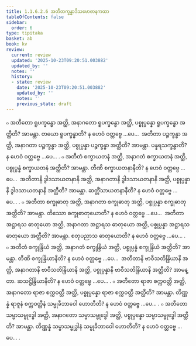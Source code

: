 ```yaml
---
title: 1.1.6.2.6 အတီတက္ခန္ဓာဒိသမောဓာနကထာ
tableOfContents: false
sidebar:
  order: 6
type: tipitaka
basket: ab
book: kv
review:
  current: review
  updated: '2025-10-23T09:20:51.003882'
  updated_by: ''
  notes: ''
  history:
  - state: review
    date: '2025-10-23T09:20:51.003882'
    updated_by: ''
    notes: ''
    previous_state: draft
---
```



<ReviewStatus review={frontmatter.review} showDetails={true} />

<HypothesisAnnotation frontmatter={frontmatter} />

<DynamicBreadcrumb />

<Division number="294" book="kv" e="ch" v="32" p="109">

<Paragraph number="694" book="kv">
๐ အတီတော ရူပက္ခန္ဓော အတ္ထိ, အနာဂတော ရူပက္ခန္ဓော အတ္ထိ, ပစ္စုပ္ပန္နော ရူပက္ခန္ဓော အတ္ထီတိ? အာမန္တာ. တယော ရူပက္ခန္ဓာတိ? န ဟေဝံ ဝတ္တဗ္ဗေ …ပေ…  အတီတာ ပဉ္စက္ခန္ဓာ အတ္ထိ, အနာဂတာ ပဉ္စက္ခန္ဓာ အတ္ထိ, ပစ္စုပ္ပန္နာ ပဉ္စက္ခန္ဓာ အတ္ထီတိ? အာမန္တာ. ပန္နရသက္ခန္ဓာတိ? န ဟေဝံ ဝတ္တဗ္ဗေ …ပေ… .
</Paragraph>

<Paragraph number="695" book="kv">
๐ အတီတံ စက္ခာယတနံ အတ္ထိ, အနာဂတံ စက္ခာယတနံ အတ္ထိ, ပစ္စုပ္ပန္နံ စက္ခာယတနံ အတ္ထီတိ? အာမန္တာ. တီဏိ စက္ခာယတနာနီတိ? န ဟေဝံ ဝတ္တဗ္ဗေ …ပေ…  အတီတာနိ ဒွါဒသာယတနာနိ အတ္ထိ, အနာဂတာနိ ဒွါဒသာယတနာနိ အတ္ထိ, ပစ္စုပ္ပန္နာနိ ဒွါဒသာယတနာနိ အတ္ထီတိ? အာမန္တာ. ဆတ္တိံသာယတနာနီတိ? န ဟေဝံ ဝတ္တဗ္ဗေ …ပေ… .
</Paragraph>

<Paragraph number="696" book="kv">
๐ အတီတာ စက္ခုဓာတု အတ္ထိ, အနာဂတာ စက္ခုဓာတု အတ္ထိ, ပစ္စုပ္ပန္နာ စက္ခုဓာတု အတ္ထီတိ? အာမန္တာ. တိဿော စက္ခုဓာတုယောတိ? န ဟေဝံ ဝတ္တဗ္ဗေ …ပေ…  အတီတာ အဋ္ဌာရသ ဓာတုယော အတ္ထိ, အနာဂတာ အဋ္ဌာရသ ဓာတုယော အတ္ထိ, ပစ္စုပ္ပန္နာ အဋ္ဌာရသ ဓာတုယော အတ္ထီတိ? အာမန္တာ. စတုပညာသ ဓာတုယောတိ? န ဟေဝံ ဝတ္တဗ္ဗေ …ပေ… .
</Paragraph>

<Paragraph number="697" book="kv">
๐ အတီတံ စက္ခုန္ဒြိယံ အတ္ထိ, အနာဂတံ စက္ခုန္ဒြိယံ အတ္ထိ, ပစ္စုပ္ပန္နံ စက္ခုန္ဒြိယံ အတ္ထီတိ? အာမန္တာ. တီဏိ စက္ခုန္ဒြိယာနီတိ? န ဟေဝံ ဝတ္တဗ္ဗေ …ပေ…  အတီတာနိ ဗာဝီသတိန္ဒြိယာနိ အတ္ထိ, အနာဂတာနိ ဗာဝီသတိန္ဒြိယာနိ အတ္ထိ, ပစ္စုပ္ပန္နာနိ ဗာဝီသတိန္ဒြိယာနိ အတ္ထီတိ? အာမန္တာ. ဆသဋ္ဌိန္ဒြိယာနီတိ? န ဟေဝံ ဝတ္တဗ္ဗေ …ပေ… .
</Paragraph>

<Paragraph number="698" book="kv">
๐ အတီတော ရာဇာ စက္ကဝတ္တီ အတ္ထိ, အနာဂတော ရာဇာ စက္ကဝတ္တီ အတ္ထိ, ပစ္စုပ္ပန္နော ရာဇာ စက္ကဝတ္တီ အတ္ထီတိ? အာမန္တာ. တိဏ္ဏန္နံ ရာဇူနံ စက္ကဝတ္တီနံ သမ္မုခီဘာဝေါ ဟောတီတိ? န ဟေဝံ ဝတ္တဗ္ဗေ …ပေ… .
</Paragraph>

<Paragraph number="699" book="kv">
๐ အတီတော သမ္မာသမ္ဗုဒ္ဓေါ အတ္ထိ, အနာဂတော သမ္မာသမ္ဗုဒ္ဓေါ အတ္ထိ, ပစ္စုပ္ပန္နော သမ္မာသမ္ဗုဒ္ဓေါ အတ္ထီတိ? အာမန္တာ. တိဏ္ဏန္နံ သမ္မာသမ္ဗုဒ္ဓါနံ သမ္မုခီဘာဝေါ ဟောတီတိ? န ဟေဝံ ဝတ္တဗ္ဗေ …ပေ… .
</Paragraph>
</Division>